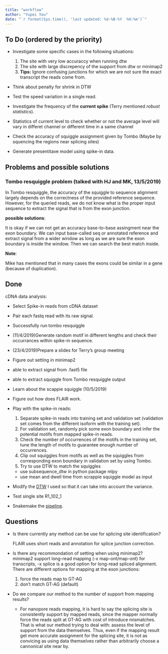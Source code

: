 ```yaml
---
title: "workflow"
author: "Yupei You"
date: "`r format(Sys.time(), 'last updated: %d-%B-%Y  %H:%m')`"
---
```


## To Do (ordered by the priority)

* Investigate some specific cases in the following situations:
  
  1. The site with very low accuraccy when running dtw
  2. The site with large discrepency of the support from dtw or minimap2
  3. **Tips:** Ignore confusing junctions for which we are not sure the exact transcript the reads come from.
  
* Think about penalty for shrink in DTW

* Test the speed variation in a single read.

* Investigate the frequency of the **current spike** (Terry mentioned *robust statistics*).

* Statistics of current level to check whether or not the average level will vary in differet channel or different time in a same channel

* Check the accuracy of squiggle assignment given by Tombo (Maybe by squencing the regions near splicing sites)

* Generate presentitave model using spike-in data.

## Problems and possible solutions

### Tombo resquiggle problem (talked with HJ and MK, 13/5/2019)
 In Tombo resquiggle, the accuracy of the squiggle to sequence alignment largely depends on the correctness of the provided reference sequence. However, for the queried reads, we do not know what is the proper input sequence to extract the signal that is from the exon junction.

**possible solutions**:

It is okay if we can not get an accuracy base-to-base assingment near the exon boundary. We can input base-called seq or annotated reference and extract signal from a wider window as long as we are sure the exon boundary is inside the window. Then we can search the best match inside.

**Note**: 

Mike has mentioned that in many cases the exons could be similar in a gene (because of duplication).

## Done

cDNA data analysis:

  * Select Spike-in reads from cDNA dataset
  * Pair each fastq read with its raw signal.
  * Successfully run tombo resquiggle
  * (11/4/2019)Generate random motif in different lengths and check their occurrances within spike-in sequence.
  * (23/4/2019)Prepare a slides for Terry's group meeting 
  * Figure out setting in minimap2
  * able to extract signal from .fast5 file
  * able to extract squiggle from Tombo resquiggle output
  * Learn about the scappie squiggle (10/5/2019)
  * Figure out how does FLAIR work. 
  
  * Play with the spike-in reads: 

	1. Separate spike-in reads into training set and validation set (validation set comes from the different isoform with the training set).
	2. For validation set, randomly pick some exon boundary and infer the potential motifs from mapped spike-in reads.
	3. Check the number of occurrences of the motifs in the training set, tune the length of motifs to guarantee enough number of occurrences. 
	4. Clip out squiggles from motifs as well as the squiggles from corresponding exon boundary in validation set by using Tombo.
	5. Try to use DTW to match the squiggles 
	  
	  * use subsequence_dtw in python package mlpy
	  * use mean and dwell time from scrappie squiggle model as input

* Modify the [DTW](self_developed_DTW.html) I used so that it can take into account the variance.

* Test single site R1_102_1

* Snakemake the [pipeline](snakemake_pipline.html).



## Questions

* Is there currently any method can be use for splicing site identification?
  
  FLAIR uses short reads and annotation for splice junction correction.
  
* Is there any recommondation of setting when using minimap2?
  minimap2 support long-read mapping (-x map-ont/map-ont) for transcripts, -x splice is a good option for long-read spliced alignment. There are different options for mapping at the exon junctions:
  1. force the reads map to GT-AG
  2. don't match GT-AG (default)
  
* Do we compare our method to the number of support from mapping results?
  
    + For nanopore reads mapping, it is hard to say the splicing site is consistently support by mapped reads, since the mapper normally force the reads split at GT-AG with cost of introduce mismatches. That is what our method trying to deal with: assess the level of support from the data themselves. Thus, even if the mapping result get more accurate assignment for the splicing site, it is not as convicing as using data themselves rather than arbitrarily choose a cannonical site near by.


